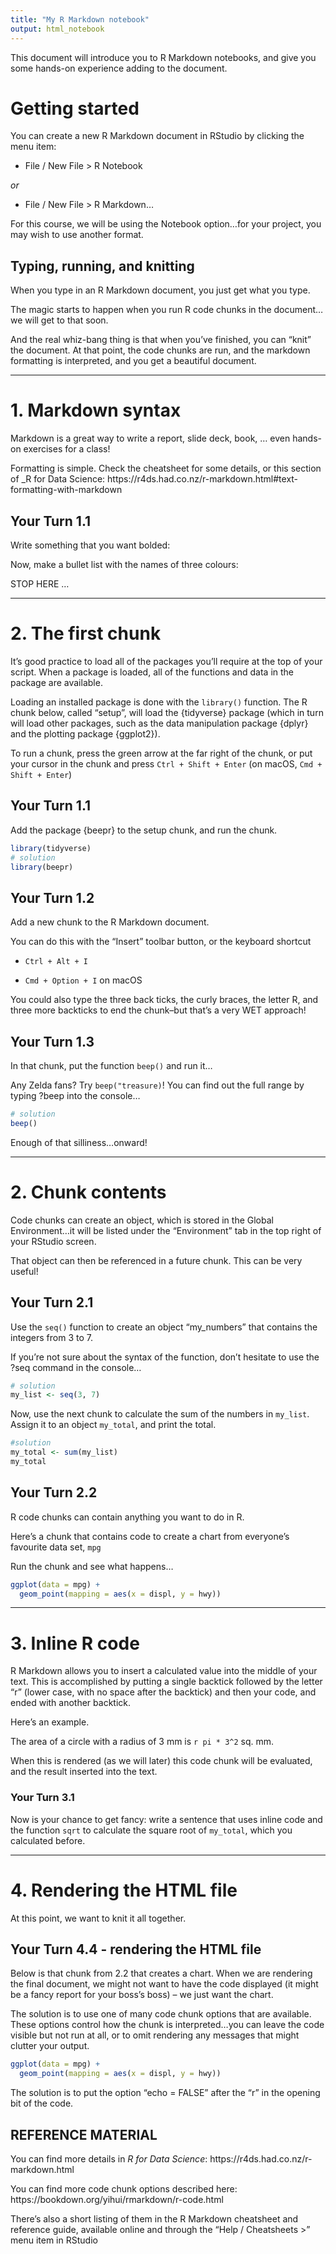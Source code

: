 ```yaml
---
title: "My R Markdown notebook"
output: html_notebook
---
```


<!-- This file by Martin Monkman is licensed under a Creative Commons Attribution 4.0 International License. -->

This document will introduce you to R Markdown notebooks, and give you some hands-on experience adding to the document.

# Getting started

You can create a new R Markdown document in RStudio by clicking the menu item:

* File / New File >  R Notebook

_or_

* File / New File >  R Markdown...


For this course, we will be using the Notebook option...for your project, you may wish to use another format.

## Typing, running, and knitting

When you type in an R Markdown document, you just get what you type.

The magic starts to happen when you run R code chunks in the document...we will get to that soon.

And the real whiz-bang thing is that when you've finished, you can "knit" the document. At that point, the code chunks are run, and the markdown formatting is interpreted, and you get a beautiful document.

***

# 1. Markdown syntax

Markdown is a great way to write a report, slide deck, book, ... even hands-on exercises for a class!

Formatting is simple. Check the cheatsheet for some details, or this section of _R for Data Science:
https://r4ds.had.co.nz/r-markdown.html#text-formatting-with-markdown



## Your Turn 1.1
Write something that you want bolded:



Now, make a bullet list with the names of three colours:


STOP HERE ...

***


# 2. The first chunk

It's good practice to load all of the packages you'll require at the top of your script. When a package is loaded, all of the functions and data in the package are available.

Loading an installed package is done with the `library()` function. The R chunk below, called "setup", will load the {tidyverse} package (which in turn will load other packages, such as the data manipulation package {dplyr} and the plotting package {ggplot2}). 

To run a chunk, press the green arrow at the far right of the chunk, or put your cursor in the chunk and press `Ctrl + Shift + Enter` (on macOS, `Cmd + Shift + Enter`) 


## Your Turn 1.1

Add the package {beepr} to the setup chunk, and run the chunk.

```r
library(tidyverse)
# solution
library(beepr)
```


## Your Turn 1.2

Add a new chunk to the R Markdown document.

You can do this with the "Insert" toolbar button, or the keyboard shortcut 

* `Ctrl + Alt + I` 

* `Cmd + Option + I` on macOS

You could also type the three back ticks, the curly braces, the letter R, and three more backticks to end the chunk--but that's a very WET approach!


## Your Turn 1.3

In that chunk, put the function `beep()` and run it...

Any Zelda fans? Try `beep("treasure)`!  You can find out the full range by typing ?beep into the console...


```r
# solution
beep()
```
Enough of that silliness...onward!

***

# 2. Chunk contents

Code chunks can create an object, which is stored in the Global Environment...it will be listed under the "Environment" tab in the top right of your RStudio screen.

That object can then be referenced in a future chunk. This can be very useful!

## Your Turn 2.1

Use the `seq()` function to create an object "my_numbers" that contains the integers from 3 to 7.

If you're not sure about the syntax of the function, don't hesitate to use the ?seq command in the console...


```r
# solution
my_list <- seq(3, 7)
```
Now, use the next chunk to calculate the sum of the numbers in `my_list`. Assign it to an object `my_total`, and print the total.


```r
#solution
my_total <- sum(my_list)
my_total
```

## Your Turn 2.2

R code chunks can contain anything you want to do in R.

Here's a chunk that contains code to create a chart from everyone's favourite data set, `mpg`

Run the chunk and see what happens...


```r
ggplot(data = mpg) +
  geom_point(mapping = aes(x = displ, y = hwy))
```

***

# 3. Inline R code

R Markdown allows you to insert a calculated value into the middle of your text. This is accomplished by putting a single backtick followed by the letter "r" (lower case, with no space after the backtick) and then your code, and ended with another backtick.

Here's an example. 

The area of a circle with a radius of 3 mm is `r pi * 3^2` sq. mm.

When this is rendered (as we will later) this code chunk will be evaluated, and the result inserted into the text.


### Your Turn 3.1
Now is your chance to get fancy: write a sentence that uses inline code and the function `sqrt` to calculate the square root of `my_total`, which you calculated before.


***

# 4. Rendering the HTML file

At this point, we want to knit it all together.


## Your Turn 4.4 - rendering the HTML file

Below is that chunk from 2.2 that creates a chart. When we are rendering the final document, we might not want to have the code displayed (it might be a fancy report for your boss's boss) -- we just want the chart.

The solution is to use one of many code chunk options that are available. These options control how the chunk is interpreted...you can leave the code visible but not run at all, or to omit rendering any messages that might clutter your output.


```r
ggplot(data = mpg) +
  geom_point(mapping = aes(x = displ, y = hwy))
```
The solution is to put the option "echo = FALSE" after the "r" in the opening bit of the code.


## REFERENCE MATERIAL

You can find more details in _R for Data Science_:
https://r4ds.had.co.nz/r-markdown.html


You can find more code chunk options described here:
https://bookdown.org/yihui/rmarkdown/r-code.html

There's also a short listing of them in the R Markdown cheatsheet and reference guide, available online and through the "Help / Cheatsheets >" menu item in RStudio


